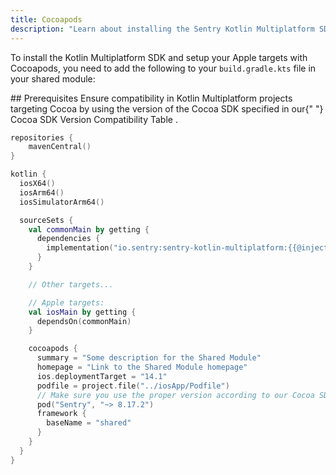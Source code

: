 ```yaml
---
title: Cocoapods
description: "Learn about installing the Sentry Kotlin Multiplatform SDK with Cocoapods."
---
```


To install the Kotlin Multiplatform SDK and setup your Apple targets with Cocoapods, you need to add the following to your `build.gradle.kts` file in your shared module:

<Note>
  ## Prerequisites Ensure compatibility in Kotlin Multiplatform projects
  targeting Cocoa by using the version of the Cocoa SDK specified in our{" "}
  <Link to="/platforms/kotlin-multiplatform/install/#cocoa-sdk-version-compatibility">
    Cocoa SDK Version Compatibility Table
  </Link>
  .
</Note>

```kotlin {filename:shared/build.gradle.kts}
repositories {
    mavenCentral()
}

kotlin {
  iosX64()
  iosArm64()
  iosSimulatorArm64()

  sourceSets {
    val commonMain by getting {
      dependencies {
        implementation("io.sentry:sentry-kotlin-multiplatform:{{@inject packages.version('sentry.kotlin.kmp', '0.0.1-alpha.2') }}")
      }
    }

    // Other targets...

    // Apple targets:
    val iosMain by getting {
      dependsOn(commonMain)
    }

    cocoapods {
      summary = "Some description for the Shared Module"
      homepage = "Link to the Shared Module homepage"
      ios.deploymentTarget = "14.1"
      podfile = project.file("../iosApp/Podfile")
      // Make sure you use the proper version according to our Cocoa SDK Version Compatibility Table.
      pod("Sentry", "~> 8.17.2")
      framework {
        baseName = "shared"
      }
    }
  }
}
```
